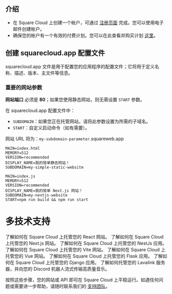 ## 介绍

- 在 Square Cloud 上创建一个帐户，可通过 [注册页面](https://squarecloud.app/signup) 完成。您可以使用电子邮件创建帐户。
- 确保您的帐户有一个有效的付费计划。您可以在此查看并购买计划 [这里](https://squarecloud.app/plans)。

## 创建 squarecloud.app 配置文件

<Card title="Learn about: how to make the configuration file for Square Cloud." icon="link" href="https://docs.squarecloud.app/getting-started/config-file">
  squarecloud.app 文件是用于配置您的应用程序的配置文件；它将用于定义名称、描述、版本、主文件等信息。
</Card>

### 重要的网站参数

**网站端口** 必须是 **80**；如果您使用静态网站，则无需设置 `START` 参数。

在 squarecloud.app 配置文件中：

- `SUBDOMAIN`：如果您正在托管网站，请将此参数设置为所需的子域名。
- `START`：自定义启动命令（如有需要）。

<Note>网站 URL 将为：`my-subdomain-parameter`.squareweb.app</Note>

```systemd This example host a website without custom startup command
MAIN=index.html
MEMORY=512
VERSION=recommended
DISPLAY_NAME=我的简单静态网站！
SUBDOMAIN=my-simple-static-website
```

```systemd This example use all parameters and custom startup command in a website
MAIN=index.js
MEMORY=512
VERSION=recommended
DISPLAY_NAME=我的简单 Next.js 网站！
SUBDOMAIN=my-nextjs-website
START=npm run build && npm run start
```

# 多技术支持

<CardGroup cols={2}>
  <Card title="React" icon="react" href="https://docs.squarecloud.app/tutorials/how-to-deploy-your-react-website">
    了解如何在 Square Cloud 上托管您的 React 网站。
  </Card>

  <Card title="Next.js" icon="node-js" href="https://docs.squarecloud.app/tutorials/how-to-deploy-your-next-website">
    了解如何在 Square Cloud 上托管您的 Next.js 网站。
  </Card>

  <Card title="NestJs" icon="js" href="https://docs.squarecloud.app/tutorials/how-to-deploy-your-nestjs-application">
    了解如何在 Square Cloud 上托管您的 NestJs 应用。
  </Card>

  <Card title="Vite" icon="rocket" href="https://docs.squarecloud.app/tutorials/how-to-deploy-your-vite-website">
    了解如何在 Square Cloud 上托管您的 Vite 网站。
  </Card>

  <Card title="Vue" icon="vuejs" href="https://docs.squarecloud.app/tutorials/how-to-deploy-your-vue-website">
    了解如何在 Square Cloud 上托管您的 Vue 网站。
  </Card>

  <Card title="Flask" icon="flask" href="https://docs.squarecloud.app/tutorials/how-to-deploy-your-flask-application">
    了解如何在 Square Cloud 上托管您的 Flask 应用。
  </Card>

  <Card title="Django" icon="python" href="https://docs.squarecloud.app/tutorials/how-to-deploy-your-django-application">
    了解如何在 Square Cloud 上托管您的 Django 应用。
  </Card>

  <Card title="Lavalink" icon="java" href="https://docs.squarecloud.app/tutorials/how-to-create-your-lavalink-server">
    了解如何托管您的 Lavalink 服务器，并向您的 Discord 机器人流式传输高质量音乐。
  </Card>
</CardGroup>

按照这些步骤，您的网站或 API 即可在 Square Cloud 上平稳运行。如遇任何问题或需要进一步帮助，请随时联系我们的 [支持团队](../company/support)。
